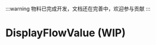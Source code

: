 
:::warning
物料已完成开发，文档还在完善中，欢迎参与贡献
:::

# DisplayFlowValue (WIP)

<SourceCode
  href="https://github.com/bytedance/flowgram.ai/tree/main/packages/materials/form-materials/src/components/display-flow-value"
/>
